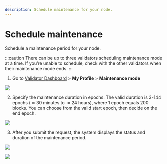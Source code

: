 ```yaml
---
description: Schedule maintenance for your node.
---
```



# Schedule maintenance
Schedule a maintenance period for your node.

:::caution
There can be up to three validators scheduling maintenance mode
at a time. If you’re unable to schedule, check with the other
validators when their maintenance mode ends.
:::

1. Go to [Validator Dashboard](https://validator.roninchain.com) >
**My Profile** > **Maintenance mode**
<img src={stepOne} width={280} />

2. Specify the maintenance duration in epochs. 
The valid duration is 3-144 epochs ($\approx30$ minutes to
$\approx24$ hours), where 1 epoch equals 200 blocks.
You can choose from the valid start epoch, then decide on the end epoch.
<img src={stepTwo} width={416} />

3. After you submit the request, the system displays the status
and duration of the maintenance period.
<img src={upcomingMaintenance} width={280} />
<p> </p>
<img src={ongoingMaintenance} width={280} />
